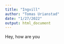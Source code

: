 ```yaml
---
title: "Ingvill"
author: "Tomas Urianstad"
date: "1/27/2022"
output: html_document
---
```



Hey, how are you

